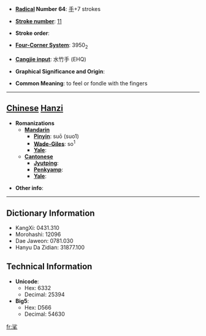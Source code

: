 * '''[[Wiktionary:Chinese radical index| Radical]] Number 64''': [[Wiktionary:Chinese radical index 手|手]]+7 strokes

* '''[[Wiktionary:Chinese total strokes index|Stroke number]]''': [[Wiktionary:Chinese total strokes index 11|11]]

* '''Stroke order''': 

* '''[[Wiktionary:Chinese four corner index|Four-Corner System]]''': 3950<sub>2</sub>

* '''[[Wiktionary:Chinese Cangjie index|Cangjie input]]''': 水竹手 (EHQ)

* '''Graphical Significance and Origin''': 

* '''Common Meaning''': to feel or fondle with the fingers

----

== [[Chinese]] [[Hanzi]] ==

* '''Romanizations'''
** '''[[Mandarin]]'''
*** '''[[Pinyin]]''': suō (suo1)
*** '''[[Wade-Giles]]''': so<sup>1</sup>
*** '''[[Yale]]''': 
** '''[[Cantonese]]'''
*** '''[[Jyutping]]''':
*** '''[[Penkyamp]]''': 
*** '''[[Yale]]''': 

* '''Other info''': 

----

== Dictionary Information ==

* KangXi: 0431.310
* Morohashi: 12096
* Dae Jaweon: 0781.030
* Hanyu Da Zidian: 31877.100

== Technical Information ==

* '''Unicode''':
** Hex: 6332
** Decimal: 25394
* '''Big5''':
** Hex: D566
** Decimal: 54630

[[fr:挲]]